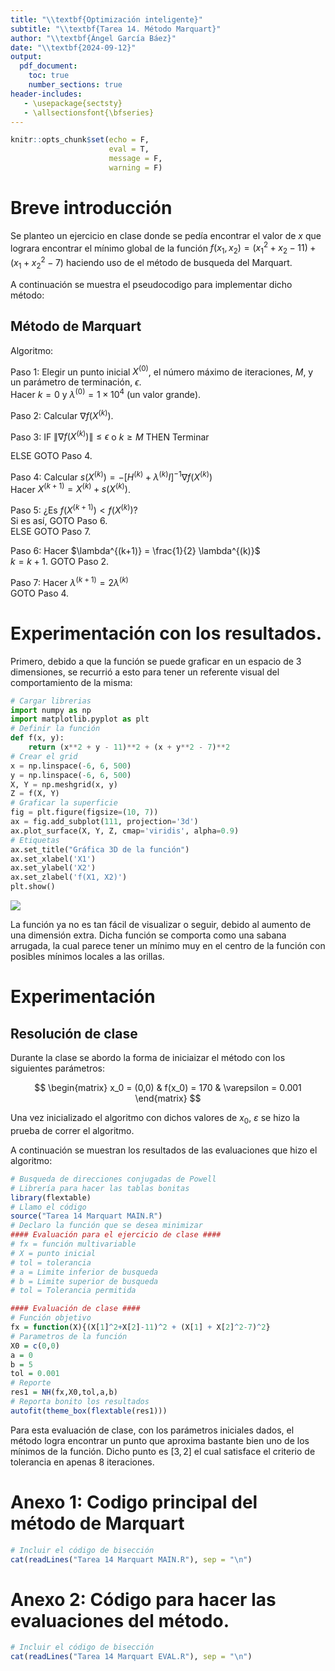 ```yaml
---
title: "\\textbf{Optimización inteligente}"
subtitle: "\\textbf{Tarea 14. Método Marquart}"
author: "\\textbf{Ángel García Báez}"
date: "\\textbf{2024-09-12}"
output: 
  pdf_document:
    toc: true
    number_sections: true
header-includes:
   - \usepackage{sectsty}
   - \allsectionsfont{\bfseries}
---
```


```r
knitr::opts_chunk$set(echo = F,
                      eval = T, 
                      message = F,
                      warning = F)
```

\newpage

# Breve introducción 

Se planteo un ejercicio en clase donde se pedía encontrar el valor de $x$  que lograra encontrar el mínimo global de la función $f(x_1,x_2) = (x^2_1 + x_2-11) + (x_1 + x^2_2-7)$ haciendo uso de el método de busqueda del Marquart.

A continuación se muestra el pseudocodigo para implementar dicho método:

## Método de Marquart

Algoritmo:

Paso 1: Elegir un punto inicial $X^{(0)}$, el número máximo de iteraciones, $M$, y un parámetro de terminación, $\epsilon$.  
Hacer $k = 0$ y $\lambda^{(0)} = 1 \times 10^4$ (un valor grande).

Paso 2: Calcular $\nabla f(X^{(k)})$.

Paso 3: IF $\|\nabla f(X^{(k)})\| \leq \epsilon$ o $k \geq M$ THEN Terminar  

ELSE GOTO Paso 4.

Paso 4: Calcular $s(X^{(k)}) = -\left[ H^{(k)} + \lambda^{(k)}I \right]^{-1} \nabla f(X^{(k)})$  
Hacer $X^{(k+1)} = X^{(k)} + s(X^{(k)})$.

Paso 5: ¿Es $f(X^{(k+1)}) < f(X^{(k)})$?  
Si es así, GOTO Paso 6.  
ELSE GOTO Paso 7.

Paso 6: Hacer $\lambda^{(k+1)} = \frac{1}{2} \lambda^{(k)}$  
$k = k + 1$. GOTO Paso 2.

Paso 7: Hacer $\lambda^{(k+1)} = 2\lambda^{(k)}$  
GOTO Paso 4.


\newpage

# Experimentación con los resultados.

Primero, debido a que la función se puede graficar en un espacio de 3 dimensiones, se recurrió a esto para tener un referente visual del comportamiento de la misma:

```python
# Cargar librerias
import numpy as np
import matplotlib.pyplot as plt
# Definir la función
def f(x, y):
    return (x**2 + y - 11)**2 + (x + y**2 - 7)**2
# Crear el grid
x = np.linspace(-6, 6, 500)
y = np.linspace(-6, 6, 500)
X, Y = np.meshgrid(x, y)
Z = f(X, Y)
# Graficar la superficie
fig = plt.figure(figsize=(10, 7))
ax = fig.add_subplot(111, projection='3d')
ax.plot_surface(X, Y, Z, cmap='viridis', alpha=0.9)
# Etiquetas
ax.set_title("Gráfica 3D de la función")
ax.set_xlabel('X1')
ax.set_ylabel('X2')
ax.set_zlabel('f(X1, X2)')
plt.show()
```


![](G1.png)

La función ya no es tan fácil de visualizar o seguir, debido al aumento de una dimensión extra. Dicha función se comporta como una sabana arrugada, la cual parece tener un mínimo muy en el centro de la función con posibles mínimos locales a las orillas.

\newpage

# Experimentación 

## Resolución de clase

Durante la clase se abordo la forma de iniciaizar el método con los siguientes parámetros:

$$
\begin{matrix}
x_0 = (0,0) & f(x_0) = 170  & \varepsilon = 0.001
\end{matrix}
$$


Una vez inicializado el algoritmo con dichos valores de $x_0$, $\varepsilon$  se hizo la prueba de correr el algoritmo.

A continuación se muestran los resultados de las evaluaciones que hizo el algoritmo:

```r
# Busqueda de direcciones conjugadas de Powell
# Librería para hacer las tablas bonitas
library(flextable)
# Llamo el código
source("Tarea 14 Marquart MAIN.R")
# Declaro la función que se desea minimizar
#### Evaluación para el ejercicio de clase ####
# fx = función multivariable
# X = punto inicial
# tol = tolerancia
# a = Limite inferior de busqueda
# b = Limite superior de busqueda
# tol = Tolerancia permitida

#### Evaluación de clase ####
# Función objetivo
fx = function(X){(X[1]^2+X[2]-11)^2 + (X[1] + X[2]^2-7)^2}
# Parametros de la función
X0 = c(0,0)
a = 0
b = 5
tol = 0.001
# Reporte
res1 = NH(fx,X0,tol,a,b)
# Reporta bonito los resultados
autofit(theme_box(flextable(res1)))
```

Para esta evaluación de clase, con los parámetros iniciales dados, el método logra encontrar un punto que aproxima bastante bien uno de los mínimos de la función. Dicho punto es $[3,2]$ el cual satisface el criterio de tolerancia en apenas 8 iteraciones.


\newpage

# Anexo 1: Codigo principal del método de Marquart

```r
# Incluir el código de bisección
cat(readLines("Tarea 14 Marquart MAIN.R"), sep = "\n")
```

\newpage

# Anexo 2: Código para hacer las evaluaciones del método.

```r
# Incluir el código de bisección
cat(readLines("Tarea 14 Marquart EVAL.R"), sep = "\n")
```

